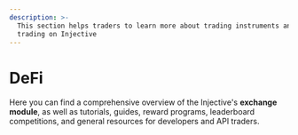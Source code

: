 ```yaml
---
description: >-
  This section helps traders to learn more about trading instruments and start
  trading on Injective
---
```


# DeFi

Here you can find a comprehensive overview of the Injective's **exchange module**, as well as tutorials, guides, reward programs, leaderboard competitions, and general resources for developers and API traders.

